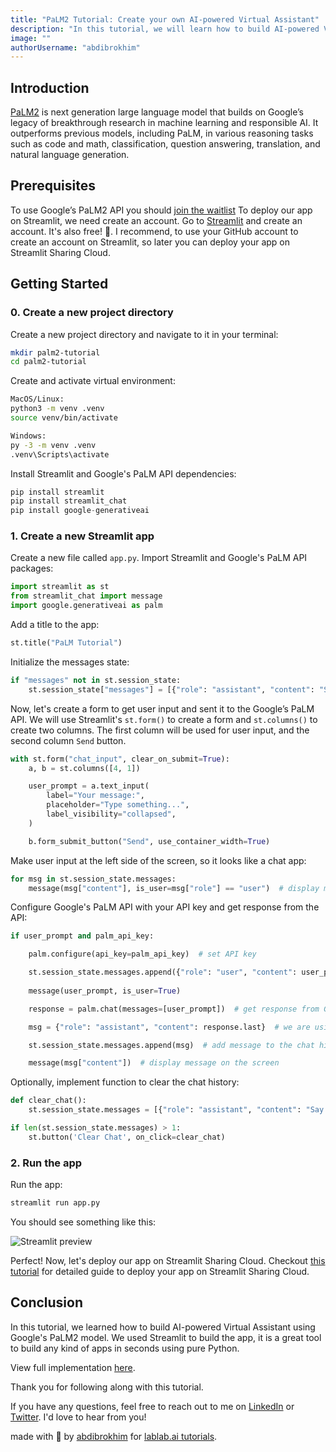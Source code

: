 ```yaml
---
title: "PaLM2 Tutorial: Create your own AI-powered Virtual Assistant"
description: "In this tutorial, we will learn how to build AI-powered Virtual Assistant using Google's PaLM2 model. Sit back relax and enjoy the tutorial!"
image: ""
authorUsername: "abdibrokhim"
---
```



## Introduction

[PaLM2](https://lablab.ai/tech/google/palm) is next generation large language model that builds on Google’s legacy of breakthrough research in machine learning and responsible AI. It outperforms previous models, including PaLM, in various reasoning tasks such as code and math, classification, question answering, translation, and natural language generation.


## Prerequisites
To use Google’s PaLM2 API you should [join the waitlist](https://developers.generativeai.google/products/palm)
To deploy our app on Streamlit, we need create an account. Go to [Streamlit](https://streamlit.io/) and create an account. It's also free! 🎉. I recommend, to use your GitHub account to create an account on Streamlit, so later you can deploy your app on Streamlit Sharing Cloud.


## Getting Started

### 0. Create a new project directory

Create a new project directory and navigate to it in your terminal:

```bash
mkdir palm2-tutorial
cd palm2-tutorial
```

Create and activate virtual environment:

```bash
MacOS/Linux:
python3 -m venv .venv
source venv/bin/activate

Windows:
py -3 -m venv .venv
.venv\Scripts\activate
```

Install Streamlit and Google's PaLM API dependencies:

```python
pip install streamlit
pip install streamlit_chat
pip install google-generativeai
```

### 1. Create a new Streamlit app

Create a new file called `app.py`. Import Streamlit and Google's PaLM API packages:


```python
import streamlit as st
from streamlit_chat import message
import google.generativeai as palm
```

Add a title to the app:

```python
st.title("PaLM Tutorial")
```

Initialize the messages state:

```python
if "messages" not in st.session_state:
    st.session_state["messages"] = [{"role": "assistant", "content": "Say something to get started!"}]
```

Now, let's create a form to get user input and sent it to the Google’s PaLM API. We will use Streamlit's `st.form()` to create a form and `st.columns()` to create two columns. The first column will be used for user input, and the second column `Send` button.

```python
with st.form("chat_input", clear_on_submit=True):
    a, b = st.columns([4, 1])

    user_prompt = a.text_input(
        label="Your message:",
        placeholder="Type something...",
        label_visibility="collapsed",
    )

    b.form_submit_button("Send", use_container_width=True)
```

Make user input at the left side of the screen, so it looks like a chat app:

```python
for msg in st.session_state.messages:
    message(msg["content"], is_user=msg["role"] == "user")  # display message on the screen
```

Configure Google's PaLM API with your API key and get response from the API:


```python
if user_prompt and palm_api_key:

    palm.configure(api_key=palm_api_key)  # set API key

    st.session_state.messages.append({"role": "user", "content": user_prompt})
    
    message(user_prompt, is_user=True)

    response = palm.chat(messages=[user_prompt])  # get response from Google's PaLM API

    msg = {"role": "assistant", "content": response.last}  # we are using dictionary to store message and its role. It will be useful later when we want to display chat history on the screen, to show user input at the left and AI's right side of the screen.

    st.session_state.messages.append(msg)  # add message to the chat history

    message(msg["content"])  # display message on the screen
```


Optionally, implement function to clear the chat history:

```python
def clear_chat():
    st.session_state.messages = [{"role": "assistant", "content": "Say something to get started!"}]

if len(st.session_state.messages) > 1:
    st.button('Clear Chat', on_click=clear_chat)
```

### 2. Run the app

Run the app:

```bash
streamlit run app.py
```

You should see something like this:

<Img src="https://imagedelivery.net/K11gkZF3xaVyYzFESMdWIQ/d34e664f-6a18-4f89-82cd-60b659c45a00/full" alt="Streamlit preview" caption="Streamlit preview"/>

Perfect! Now, let's deploy our app on Streamlit Sharing Cloud. Checkout [this tutorial](https://lablab.ai/t/elevenlabs-langchain-tutorial-how-to-create-custom-podcast-generator-streamlit-app) for detailed guide to deploy your app on Streamlit Sharing Cloud.


## Conclusion

In this tutorial, we learned how to build AI-powered Virtual Assistant using Google's PaLM2 model. We used Streamlit to build the app, it is a great tool to build any kind of apps in seconds using pure Python.

View full implementation [here](https://github.com/abdibrokhim/PaLM2-Tutorial).

Thank you for following along with this tutorial.

If you have any questions, feel free to reach out to me on [LinkedIn](https://linkedin.com/in/abdibrokhim) or [Twitter](https://twitter.com/abdibrokhim). I'd love to hear from you!

made with 💜 by [abdibrokhim](https://linkedin.com/in/abdibrokhim) for [lablab.ai tutorials](https://lablab.ai/t).

